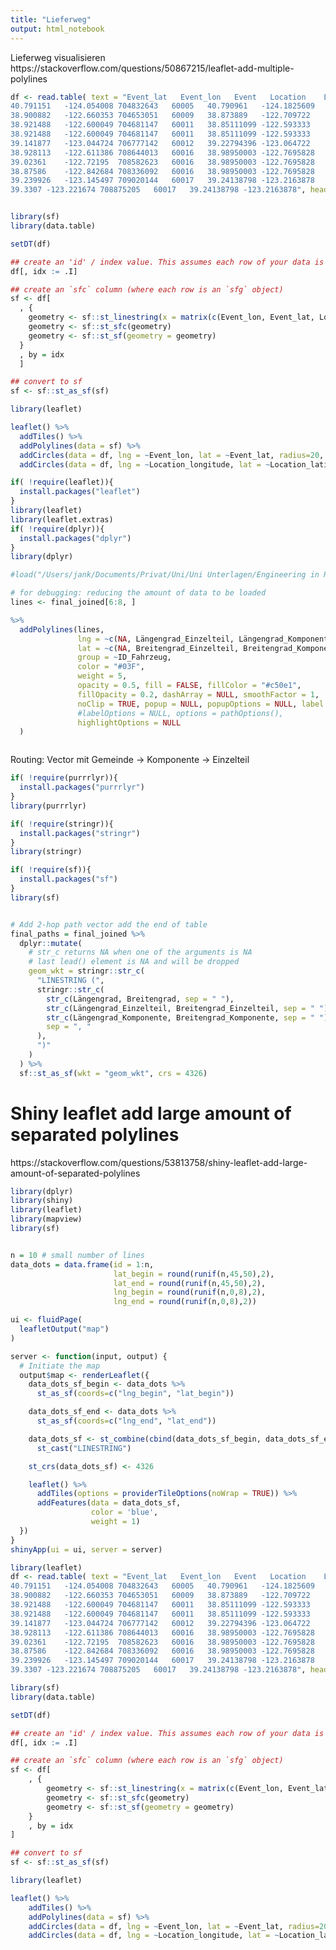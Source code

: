 ```yaml
---
title: "Lieferweg"
output: html_notebook
---
```


Lieferweg visualisieren
https://stackoverflow.com/questions/50867215/leaflet-add-multiple-polylines
```r
df <- read.table( text = "Event_lat   Event_lon   Event   Location    Location_latitude   Location_longitude
40.791151   -124.054008 704832643   60005   40.790961   -124.1825609
38.900882   -122.660353 704653051   60009   38.873889   -122.709722
38.921488   -122.600049 704681147   60011   38.85111099 -122.593333
38.921488   -122.600049 704681147   60011   38.85111099 -122.593333
39.141877   -123.044724 706777142   60012   39.22794396 -123.064722
38.928113   -122.611386 708644013   60016   38.98950003 -122.7695828
39.02361    -122.72195  708582623   60016   38.98950003 -122.7695828
38.87586    -122.842684 708336092   60016   38.98950003 -122.7695828
39.239926   -123.145497 709020144   60017   39.24138798 -123.2163878
39.3307 -123.221674 708875205   60017   39.24138798 -123.2163878", header = TRUE)


library(sf)
library(data.table)

setDT(df)   

## create an 'id' / index value. This assumes each row of your data is a separate line. 
df[, idx := .I]

## create an `sfc` column (where each row is an `sfg` object)
sf <- df[
  , {
    geometry <- sf::st_linestring(x = matrix(c(Event_lon, Event_lat, Location_longitude, Location_latitude), ncol = 2, byrow = T))
    geometry <- sf::st_sfc(geometry)
    geometry <- sf::st_sf(geometry = geometry)
  }
  , by = idx
  ]

## convert to sf
sf <- sf::st_as_sf(sf)

library(leaflet)

leaflet() %>%
  addTiles() %>%
  addPolylines(data = sf) %>%
  addCircles(data = df, lng = ~Event_lon, lat = ~Event_lat, radius=20, color = "red", group = "events") %>% 
  addCircles(data = df, lng = ~Location_longitude, lat = ~Location_latitude, radius=20, color = "blue", group = 'Locations')
```



```r
if( !require(leaflet)){
  install.packages("leaflet")
}
library(leaflet)
library(leaflet.extras)
if( !require(dplyr)){
  install.packages("dplyr")
}
library(dplyr)

#load("/Users/jank/Documents/Privat/Uni/Uni Unterlagen/Engineering in R/Github Projects in R/IDA_case_study/project/Datensatz_tidy.RData")

# for debugging: reducing the amount of data to be loaded
lines <- final_joined[6:8, ]

%>%
  addPolylines(lines, 
               lng = ~c(NA, Längengrad_Einzelteil, Längengrad_Komponente, Längengrad, NA),
               lat = ~c(NA, Breitengrad_Einzelteil, Breitengrad_Komponente, Breitengrad, NA),
               group = ~ID_Fahrzeug,
               color = "#03F",
               weight = 5,
               opacity = 0.5, fill = FALSE, fillColor = "#c50e1",
               fillOpacity = 0.2, dashArray = NULL, smoothFactor = 1,
               noClip = TRUE, popup = NULL, popupOptions = NULL, label = NULL,
               #labelOptions = NULL, options = pathOptions(),
               highlightOptions = NULL
  )



```


Routing: Vector mit Gemeinde -> Komponente -> Einzelteil
```r
if( !require(purrrlyr)){
  install.packages("purrrlyr")
}
library(purrrlyr)

if( !require(stringr)){
  install.packages("stringr")
}
library(stringr)

if( !require(sf)){
  install.packages("sf")
}
library(sf)


# Add 2-hop path vector add the end of table
final_paths = final_joined %>%
  dplyr::mutate(
    # str_c returns NA when one of the arguments is NA
    # last lead() element is NA and will be dropped
    geom_wkt = stringr::str_c(
      "LINESTRING (",
      stringr::str_c(
        str_c(Längengrad, Breitengrad, sep = " "),
        str_c(Längengrad_Einzelteil, Breitengrad_Einzelteil, sep = " "),
        str_c(Längengrad_Komponente, Breitengrad_Komponente, sep = " "),
        sep = ", "
      ),
      ")"
    )
  ) %>%
  sf::st_as_sf(wkt = "geom_wkt", crs = 4326)
```

# Shiny leaflet add large amount of separated polylines

https://stackoverflow.com/questions/53813758/shiny-leaflet-add-large-amount-of-separated-polylines

```r
library(dplyr)
library(shiny)
library(leaflet)
library(mapview)
library(sf)


n = 10 # small number of lines 
data_dots = data.frame(id = 1:n,
                       lat_begin = round(runif(n,45,50),2),
                       lat_end = round(runif(n,45,50),2),
                       lng_begin = round(runif(n,0,8),2),
                       lng_end = round(runif(n,0,8),2))

ui <- fluidPage(
  leafletOutput("map")
)

server <- function(input, output) {
  # Initiate the map
  output$map <- renderLeaflet({
    data_dots_sf_begin <- data_dots %>% 
      st_as_sf(coords=c("lng_begin", "lat_begin"))

    data_dots_sf_end <- data_dots %>% 
      st_as_sf(coords=c("lng_end", "lat_end"))

    data_dots_sf <- st_combine(cbind(data_dots_sf_begin, data_dots_sf_end)) %>% 
      st_cast("LINESTRING")

    st_crs(data_dots_sf) <- 4326

    leaflet() %>% 
      addTiles(options = providerTileOptions(noWrap = TRUE)) %>%
      addFeatures(data = data_dots_sf,
                  color = 'blue',
                  weight = 1)
  })
}
shinyApp(ui = ui, server = server)
```

```r
library(leaflet)
df <- read.table( text = "Event_lat   Event_lon   Event   Location    Location_latitude   Location_longitude
40.791151   -124.054008 704832643   60005   40.790961   -124.1825609
38.900882   -122.660353 704653051   60009   38.873889   -122.709722
38.921488   -122.600049 704681147   60011   38.85111099 -122.593333
38.921488   -122.600049 704681147   60011   38.85111099 -122.593333
39.141877   -123.044724 706777142   60012   39.22794396 -123.064722
38.928113   -122.611386 708644013   60016   38.98950003 -122.7695828
39.02361    -122.72195  708582623   60016   38.98950003 -122.7695828
38.87586    -122.842684 708336092   60016   38.98950003 -122.7695828
39.239926   -123.145497 709020144   60017   39.24138798 -123.2163878
39.3307 -123.221674 708875205   60017   39.24138798 -123.2163878", header = TRUE)

library(sf)
library(data.table)

setDT(df)   

## create an 'id' / index value. This assumes each row of your data is a separate line. 
df[, idx := .I]

## create an `sfc` column (where each row is an `sfg` object)
sf <- df[
    , {
        geometry <- sf::st_linestring(x = matrix(c(Event_lon, Event_lat, Location_longitude, Location_latitude), ncol = 2, byrow = T))
        geometry <- sf::st_sfc(geometry)
        geometry <- sf::st_sf(geometry = geometry)
    }
    , by = idx
]

## convert to sf
sf <- sf::st_as_sf(sf)

library(leaflet)

leaflet() %>%
    addTiles() %>%
    addPolylines(data = sf) %>%
    addCircles(data = df, lng = ~Event_lon, lat = ~Event_lat, radius=20, color = "red", group = "events") %>% 
    addCircles(data = df, lng = ~Location_longitude, lat = ~Location_latitude, radius=20, color = "blue", group = 'Locations')

```

